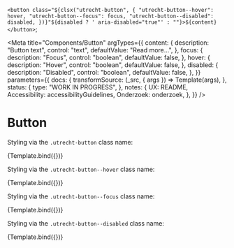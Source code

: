 <!--
@license EUPL-1.2
Copyright (c) 2021 Gemeente Utrecht
Copyright (c) 2021 Robbert Broersma
-->




  `<button class="${clsx("utrecht-button", {
    "utrecht-button--hover": hover,
    "utrecht-button--focus": focus,
    "utrecht-button--disabled": disabled,
  })}"${disabled ? ' aria-disabled="true"' : ""}>${content}</button>`;

<Meta
  title="Components/Button"
  argTypes={{
    content: {
      description: "Button text",
      control: "text",
      defaultValue: "Read more...",
    },
    focus: {
      description: "Focus",
      control: "boolean",
      defaultValue: false,
    },
    hover: {
      description: "Hover",
      control: "boolean",
      defaultValue: false,
    },
    disabled: {
      description: "Disabled",
      control: "boolean",
      defaultValue: false,
    },
  }}
  parameters={{
    docs: {
      transformSource: (_src, { args }) => Template(args),
    },
    status: {
      type: "WORK IN PROGRESS",
    },
    notes: {
      UX: README,
      Accessibility: accessibilityGuidelines,
      Onderzoek: onderzoek,
    },
  }}
/>

# Button

Styling via the `.utrecht-button` class name:

<Canvas>
  <Story name="Button">{Template.bind({})}</Story>
</Canvas>

Styling via the `.utrecht-button--hover` class name:

<Canvas>
  <Story name="Button hover" args={{ hover: true }}>
    {Template.bind({})}
  </Story>
</Canvas>

Styling via the `.utrecht-button--focus` class name:

<Canvas>
  <Story name="Button focus" args={{ focus: true }}>
    {Template.bind({})}
  </Story>
</Canvas>

Styling via the `.utrecht-button--disabled` class name:

<Canvas>
  <Story name="Button disabled" args={{ disabled: true }}>
    {Template.bind({})}
  </Story>
</Canvas>

<ArgsTable story="Button" />
